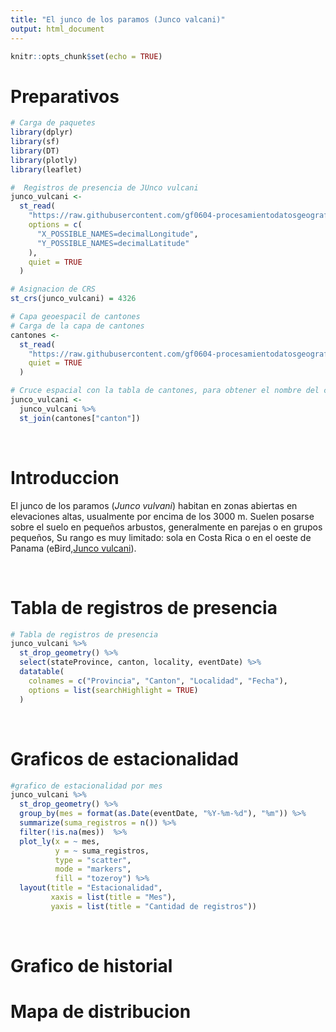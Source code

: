 ```yaml
---
title: "El junco de los paramos (Junco valcani)"
output: html_document
---
```

```r
knitr::opts_chunk$set(echo = TRUE)

```

# Preparativos

```r
# Carga de paquetes 
library(dplyr)
library(sf)
library(DT)
library(plotly)
library(leaflet)
```

```r
#  Registros de presencia de JUnco vulcani
junco_vulcani <-
  st_read(
    "https://raw.githubusercontent.com/gf0604-procesamientodatosgeograficos/2021i-datos/main/gbif/junco_vulcani-cr-registros.csv",
    options = c(
      "X_POSSIBLE_NAMES=decimalLongitude",
      "Y_POSSIBLE_NAMES=decimalLatitude"
    ),
    quiet = TRUE
  )

# Asignacion de CRS
st_crs(junco_vulcani) = 4326

# Capa geoespacil de cantones
# Carga de la capa de cantones
cantones <-
  st_read(
    "https://raw.githubusercontent.com/gf0604-procesamientodatosgeograficos/2021i-datos/main/ign/delimitacion-territorial-administrativa/cr_cantones_simp_wgs84.geojson",
    quiet = TRUE
  )

```

```r
# Cruce espacial con la tabla de cantones, para obtener el nombre del cantón
junco_vulcani <- 
  junco_vulcani %>%
  st_join(cantones["canton"])
```
<br>

# Introduccion
El junco de los paramos (*Junco vulvani*) habitan en zonas abiertas en elevaciones altas, usualmente por encima de los 3000 m. Suelen posarse sobre el suelo en pequeños arbustos, generalmente en parejas o en grupos pequeños, Su rango es muy limitado: sola en Costa Rica o en el oeste de Panama (eBird,[Junco vulcani](https://ebird.org/species/voljun1)).

<br>

# Tabla de registros de presencia 

```r
# Tabla de registros de presencia
junco_vulcani %>%
  st_drop_geometry() %>%
  select(stateProvince, canton, locality, eventDate) %>%
  datatable(
    colnames = c("Provincia", "Canton", "Localidad", "Fecha"),
    options = list(searchHighlight = TRUE)
  )
```
<br>

# Graficos de estacionalidad

```r
#grafico de estacionalidad por mes
junco_vulcani %>%
  st_drop_geometry() %>%
  group_by(mes = format(as.Date(eventDate, "%Y-%m-%d"), "%m")) %>%
  summarize(suma_registros = n()) %>%
  filter(!is.na(mes))  %>%
  plot_ly(x = ~ mes,
          y = ~ suma_registros,
          type = "scatter", 
          mode = "markers",
          fill = "tozeroy") %>%
  layout(title = "Estacionalidad",
         xaxis = list(title = "Mes"),
         yaxis = list(title = "Cantidad de registros"))
```
<br>

# Grafico de historial

# Mapa de distribucion
